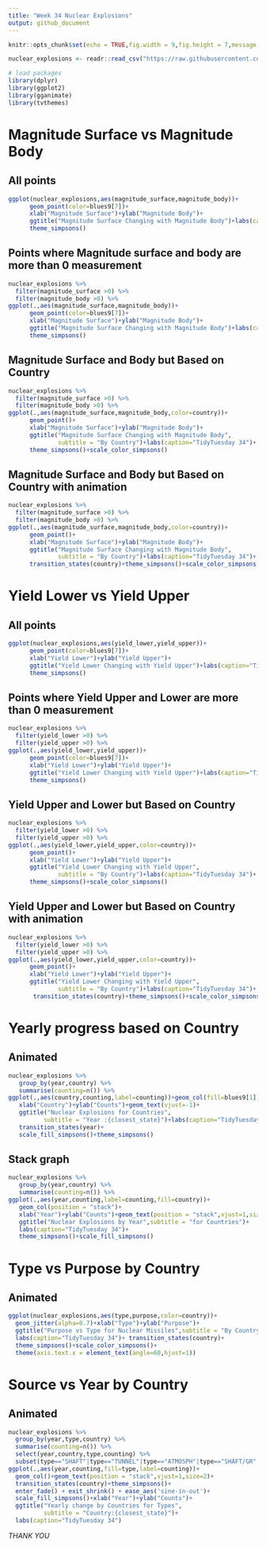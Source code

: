 ---
title: "Week 34 Nuclear Explosions"
output: github_document
---

```{r setup, include=FALSE}
knitr::opts_chunk$set(echo = TRUE,fig.width = 9,fig.height = 7,message = FALSE,warning = FALSE)
```


```{r load the data and packages}
nuclear_explosions <- readr::read_csv("https://raw.githubusercontent.com/rfordatascience/tidytuesday/master/data/2019/2019-08-20/nuclear_explosions.csv")

# load packages
library(dplyr)
library(ggplot2)
library(gganimate)
library(tvthemes)
```

# Magnitude Surface vs Magnitude Body

## All points

```{r Surface vs Body P1}
ggplot(nuclear_explosions,aes(magnitude_surface,magnitude_body))+
      geom_point(color=blues9[7])+
      xlab("Magnitude Surface")+ylab("Magnitude Body")+
      ggtitle("Magnitude Surface Changing with Magnitude Body")+labs(caption="TidyTuesday 34")+
      theme_simpsons()
```

## Points where Magnitude surface and body are more than 0 measurement

```{r Surface vs Body P2}
nuclear_explosions %>%
  filter(magnitude_surface >0) %>%
  filter(magnitude_body >0) %>%
ggplot(.,aes(magnitude_surface,magnitude_body))+
      geom_point(color=blues9[7])+
      xlab("Magnitude Surface")+ylab("Magnitude Body")+
      ggtitle("Magnitude Surface Changing with Magnitude Body")+labs(caption="TidyTuesday 34")+
      theme_simpsons()
```

## Magnitude Surface and Body but Based on Country

```{r Surface vs Body P3}
nuclear_explosions %>%
  filter(magnitude_surface >0) %>%
  filter(magnitude_body >0) %>%
ggplot(.,aes(magnitude_surface,magnitude_body,color=country))+
      geom_point()+
      xlab("Magnitude Surface")+ylab("Magnitude Body")+
      ggtitle("Magnitude Surface Changing with Magnitude Body",
              subtitle = "By Country")+labs(caption="TidyTuesday 34")+
      theme_simpsons()+scale_color_simpsons()
```

## Magnitude Surface and Body but Based on Country with animation

```{r Surface vs Body P4}
nuclear_explosions %>%
  filter(magnitude_surface >0) %>%
  filter(magnitude_body >0) %>%
ggplot(.,aes(magnitude_surface,magnitude_body,color=country))+
      geom_point()+
      xlab("Magnitude Surface")+ylab("Magnitude Body")+
      ggtitle("Magnitude Surface Changing with Magnitude Body",
              subtitle = "By Country")+labs(caption="TidyTuesday 34")+
      transition_states(country)+theme_simpsons()+scale_color_simpsons()
```

# Yield Lower vs Yield Upper

## All points

```{r Yield Lower vs Upper P1}
ggplot(nuclear_explosions,aes(yield_lower,yield_upper))+
      geom_point(color=blues9[7])+
      xlab("Yield Lower")+ylab("Yield Upper")+
      ggtitle("Yield Lower Changing with Yield Upper")+labs(caption="TidyTuesday 34")+
      theme_simpsons()
```

## Points where Yield Upper and Lower are more than 0 measurement

```{r Yield Lower vs Upper P2}
nuclear_explosions %>%
  filter(yield_lower >0) %>%
  filter(yield_upper >0) %>%
ggplot(.,aes(yield_lower,yield_upper))+
      geom_point(color=blues9[7])+
      xlab("Yield Lower")+ylab("Yield Upper")+
      ggtitle("Yield Lower Changing with Yield Upper")+labs(caption="TidyTuesday 34")+
      theme_simpsons()
```

## Yield Upper and Lower but Based on Country

```{r Yield Lower vs Upper P3}
nuclear_explosions %>%
  filter(yield_lower >0) %>%
  filter(yield_upper >0) %>%
ggplot(.,aes(yield_lower,yield_upper,color=country))+
      geom_point()+
      xlab("Yield Lower")+ylab("Yield Upper")+
      ggtitle("Yield Lower Changing with Yield Upper",
              subtitle = "By Country")+labs(caption="TidyTuesday 34")+
      theme_simpsons()+scale_color_simpsons()
```

## Yield Upper and Lower but Based on Country with animation

```{r Yield Lower vs Upper P4}
nuclear_explosions %>%
  filter(yield_lower >0) %>%
  filter(yield_upper >0) %>%
ggplot(.,aes(yield_lower,yield_upper,color=country))+
      geom_point()+
      xlab("Yield Lower")+ylab("Yield Upper")+
      ggtitle("Yield Lower Changing with Yield Upper",
              subtitle = "By Country")+labs(caption="TidyTuesday 34")+
       transition_states(country)+theme_simpsons()+scale_color_simpsons()
```

# Yearly progress based on Country

## Animated 

```{r Year vs Country P1}
nuclear_explosions %>%
   group_by(year,country) %>%
   summarise(counting=n()) %>%
ggplot(.,aes(country,counting,label=counting))+geom_col(fill=blues9[1])+
   xlab("Country")+ylab("Counts")+geom_text(vjust=-1)+
   ggtitle("Nuclear Explosions for Countries",
          subtitle = "Year :{closest_state}")+labs(caption="TidyTuesday 34")+
   transition_states(year)+
   scale_fill_simpsons()+theme_simpsons()
```

## Stack graph

```{r Year vs Country P2}
nuclear_explosions %>%
   group_by(year,country) %>%
   summarise(counting=n()) %>%
ggplot(.,aes(year,counting,label=counting,fill=country))+
   geom_col(position = "stack")+
   xlab("Year")+ylab("Counts")+geom_text(position = "stack",vjust=1,size=2)+
   ggtitle("Nuclear Explosions by Year",subtitle = "for Countries")+
   labs(caption="TidyTuesday 34")+
   theme_simpsons()+scale_fill_simpsons()
```

# Type vs Purpose by Country

## Animated

```{r Country vs Purpose P1}
ggplot(nuclear_explosions,aes(type,purpose,color=country))+
  geom_jitter(alpha=0.7)+xlab("Type")+ylab("Purpose")+
  ggtitle("Purpose vs Type for Nuclear Missiles",subtitle = "By Country")+
  labs(caption="TidyTuesday 34")+ transition_states(country)+
  theme_simpsons()+scale_color_simpsons()+
  theme(axis.text.x = element_text(angle=60,hjust=1))
```

# Source vs Year by Country

## Animated

```{r Type vs year P1}
nuclear_explosions %>%
  group_by(year,type,country) %>%
  summarise(counting=n()) %>%
  select(year,country,type,counting) %>%
  subset(type=="SHAFT"|type=="TUNNEL"|type=="ATMOSPH"|type=="SHAFT/GR"|type=="AIRDROP") %>%
ggplot(.,aes(year,counting,fill=type,label=counting))+
  geom_col()+geom_text(position = "stack",vjust=1,size=2)+
  transition_states(country)+theme_simpsons()+
  enter_fade() + exit_shrink() + ease_aes('sine-in-out')+
  scale_fill_simpsons()+xlab("Year")+ylab("Counts")+
  ggtitle("Yearly change by Countries for Types",
          subtitle = "Country:{closest_state}")+
  labs(caption="TidyTuesday 34")
```

*THANK YOU*